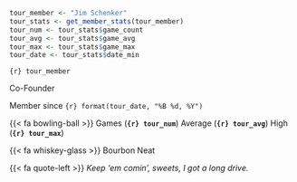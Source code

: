 ::: {.tour-member-card}

::: {.tour-member-photo-container}

::: {.tour-member-photo style="background-image: url(\"images/jschenker.jpg\")"}
:::

:::

::: {.tour-member-name}

```r
tour_member <- "Jim Schenker"
tour_stats <- get_member_stats(tour_member)
tour_num <- tour_stats$game_count
tour_avg <- tour_stats$game_avg
tour_max <- tour_stats$game_max
tour_date <- tour_stats$date_min
```

`{r} tour_member`

:::

::: {.tour-member-title}

Co-Founder

Member since `{r} format(tour_date, "%B %d, %Y")`

:::

::: {.tour-member-stats}

{{< fa bowling-ball >}} Games (**`{r} tour_num`**) Average (**`{r} tour_avg`**) High (**`{r} tour_max`**)

:::

::: {.tour-member-drink}

{{< fa whiskey-glass >}} Bourbon Neat

:::

::: {.tour-member-quote}

{{< fa quote-left >}} *Keep 'em comin', sweets, I got a long drive.*

:::

:::
